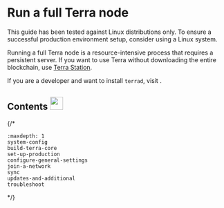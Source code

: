 
# Run a full Terra node 


<Admonition type="caution" title="Recommended operating systems">

This guide has been tested against Linux distributions only. To ensure a successful production environment setup, consider using a Linux system.

</Admonition>

Running a full Terra node is a resource-intensive process that requires a persistent server. If you want to use Terra without downloading the entire blockchain, use [Terra Station](https://station.terra.money/).

If you are a developer and want to install `terrad`, visit [](../../develop/terrad/install-terrad.mdx).


## Contents <img src="/img/Glossary.svg" height="30px" />

{/*
```{toctree}
:maxdepth: 1
system-config
build-terra-core
set-up-production
configure-general-settings
join-a-network
sync
updates-and-additional
troubleshoot
```

*/}